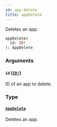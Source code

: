 ```yaml
---
id: app-delete
title: appDelete
---
```


Deletes an app.

```graphql
appDelete(
  id: ID!
): AppDelete

```

### Arguments

#### `id` ([`ID!`](/docs/developer/api-reference/scalars/id))

ID of an app to delete.

### Type

#### [`AppDelete`](/docs/developer/api-reference/objects/app-delete)

Deletes an app.
